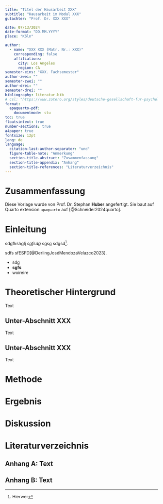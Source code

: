 ```yaml
---
title: "Titel der Hausarbeit XXX"
subtitle: "Hausarbeit im Modul XXX"
gutachter: "Prof. Dr. XXX XXX"

date: 07/13/2024
date-format: "DD.MM.YYYY"
place: "Köln"

author:
  - name: "XXX XXX (Matr. Nr.: XXX)"
    corresponding: false
    affiliations:
      city: Los Angeles
      region: CA
semester-eins: "XXX. Fachsemester"
author-zwei: ""
semester-zwei: ""
author-drei: ""
semester-drei: ""
bibliography: literatur.bib
# csl: "https://www.zotero.org/styles/deutsche-gesellschaft-fur-psychologie"
format:
  apaquarto-pdf:
    documentmode: stu
toc: true
floatsintext: true
number-sections: true
a4paper: true
fontsize: 12pt
lang: de
language: 
  citation-last-author-separator: "und"
  figure-table-note: "Anmerkung"
  section-title-abstract: "Zusammenfassung"
  section-title-appendix: "Anhang"
  section-title-references: "Literaturverzeichnis"
---
```


# Zusammenfassung {.unnumbered}

Diese Vorlage wurde von Prof. Dr. Stephan **Huber** angefertigt. Sie baut auf Quarto extension `apaquarto` auf [@Schneider2024quarto].

\newpage


# Einleitung

sdgfkshglj *sgfsdg* sgsg sdgsd[^1].

[^1]: Hierwer

sdfs sfESFD[@DerlingJoséMendozaVelazco2023].

-   sdg
-   **sgfs**
-   woireire

# Theoretischer Hintergrund

Text

## Unter-Abschnitt XXX

Text

## Unter-Abschnitt XXX

Text

# Methode

# Ergebnis

# Diskussion

\newpage

# Literaturverzeichnis {.unnumbered}

::: {#refs}
:::

\appendix


## Anhang A: Text

## Anhang B: Text


